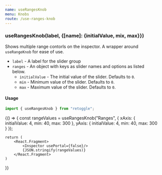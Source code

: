 ```yaml
---
name: useRangesKnob
menu: Knobs
route: /use-ranges-knob
---
```



### useRangesKnob(label, {[name]: {initialValue, mix, max}})

Shows multiple range contorls on the inspector. A wrapper around `useRangeKnob` for ease of use.

- `label` - A label for the slider group
- `ranges` - An object with keys as slider names and options as listed below.
  - `initialValue` - The initial value of the slider. Defaults to `0`.
  - `min` - Minimum value of the slider. Defaults to `0`.
  - `max` - Maximum value of the slider. Defaults to `0`.

#### Usage

```javascript
import { useRangesKnob } from "retoggle";
```

<Playground>
{() => {
   const rangeValues = useRangesKnob("Ranges", {
    xAxis: {
      initialValue: 4,
      min: 40,
      max: 300
    },
    yAxis: {
      initialValue: 4,
      min: 40,
      max: 300
    }
  });

    return (
        <React.Fragment>
            <Inspector usePortal={false}/>
            {JSON.stringify(rangeValues)}
        </React.Fragment>
    )

}}

</Playground>
